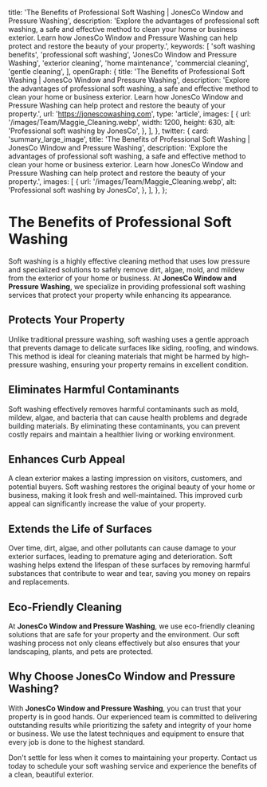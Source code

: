 
  title: 'The Benefits of Professional Soft Washing | JonesCo Window and Pressure Washing',
  description: 'Explore the advantages of professional soft washing, a safe and effective method to clean your home or business exterior. Learn how JonesCo Window and Pressure Washing can help protect and restore the beauty of your property.',
  keywords: [
    'soft washing benefits',
    'professional soft washing',
    'JonesCo Window and Pressure Washing',
    'exterior cleaning',
    'home maintenance',
    'commercial cleaning',
    'gentle cleaning',
  ],
  openGraph: {
    title: 'The Benefits of Professional Soft Washing | JonesCo Window and Pressure Washing',
    description: 'Explore the advantages of professional soft washing, a safe and effective method to clean your home or business exterior. Learn how JonesCo Window and Pressure Washing can help protect and restore the beauty of your property.',
    url: 'https://jonescowashing.com',
    type: 'article',
    images: [
      {
        url: '/images/Team/Maggie_Cleaning.webp',
        width: 1200,
        height: 630,
        alt: 'Professional soft washing by JonesCo',
      },
    ],
  },
  twitter: {
    card: 'summary_large_image',
    title: 'The Benefits of Professional Soft Washing | JonesCo Window and Pressure Washing',
    description: 'Explore the advantages of professional soft washing, a safe and effective method to clean your home or business exterior. Learn how JonesCo Window and Pressure Washing can help protect and restore the beauty of your property.',
    images: [
      {
        url: '/images/Team/Maggie_Cleaning.webp',
        alt: 'Professional soft washing by JonesCo',
      },
    ],
  },
};

# The Benefits of Professional Soft Washing

Soft washing is a highly effective cleaning method that uses low pressure and specialized solutions to safely remove dirt, algae, mold, and mildew from the exterior of your home or business. At **JonesCo Window and Pressure Washing**, we specialize in providing professional soft washing services that protect your property while enhancing its appearance.

## Protects Your Property

Unlike traditional pressure washing, soft washing uses a gentle approach that prevents damage to delicate surfaces like siding, roofing, and windows. This method is ideal for cleaning materials that might be harmed by high-pressure washing, ensuring your property remains in excellent condition.

## Eliminates Harmful Contaminants

Soft washing effectively removes harmful contaminants such as mold, mildew, algae, and bacteria that can cause health problems and degrade building materials. By eliminating these contaminants, you can prevent costly repairs and maintain a healthier living or working environment.

## Enhances Curb Appeal

A clean exterior makes a lasting impression on visitors, customers, and potential buyers. Soft washing restores the original beauty of your home or business, making it look fresh and well-maintained. This improved curb appeal can significantly increase the value of your property.

## Extends the Life of Surfaces

Over time, dirt, algae, and other pollutants can cause damage to your exterior surfaces, leading to premature aging and deterioration. Soft washing helps extend the lifespan of these surfaces by removing harmful substances that contribute to wear and tear, saving you money on repairs and replacements.

## Eco-Friendly Cleaning

At **JonesCo Window and Pressure Washing**, we use eco-friendly cleaning solutions that are safe for your property and the environment. Our soft washing process not only cleans effectively but also ensures that your landscaping, plants, and pets are protected.

## Why Choose JonesCo Window and Pressure Washing?

With **JonesCo Window and Pressure Washing**, you can trust that your property is in good hands. Our experienced team is committed to delivering outstanding results while prioritizing the safety and integrity of your home or business. We use the latest techniques and equipment to ensure that every job is done to the highest standard.

Don't settle for less when it comes to maintaining your property. Contact us today to schedule your soft washing service and experience the benefits of a clean, beautiful exterior.
